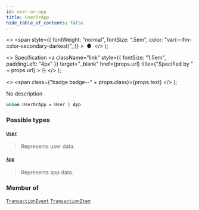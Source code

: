 ```yaml
---
id: user-or-app
title: UserOrApp
hide_table_of_contents: false
---
```


  <>
    <span
      style={{
        fontWeight: "normal",
        fontSize: ".5em",
        color: "var(--ifm-color-secondary-darkest)",
      }}
    >
      &nbsp;●&nbsp;
    </span>
  </>
);

  <>
    Specification
    <a
      className="link"
      style={{ fontSize: "1.5em", paddingLeft: "4px" }}
      target="\_blank"
      href={props.url}
      title={"Specified by " + props.url}
    >
      ⎘
    </a>
  </>
);

  <>
    <span class={"badge badge--" + props.class}>{props.text}</span>
  </>
);

No description

```graphql
union UserOrApp = User | App
```

### Possible types

#### [`User`](../../api-reference/objects/user) <Badge class="secondary" text="object"/>

> Represents user data.

#### [`App`](../../api-reference/objects/app) <Badge class="secondary" text="object"/>

> Represents app data.

### Member of

[`TransactionEvent`](../../api-reference/objects/transaction-event) <Badge class="secondary" text="object"/><Bullet />[`TransactionItem`](../../api-reference/objects/transaction-item) <Badge class="secondary" text="object"/>
